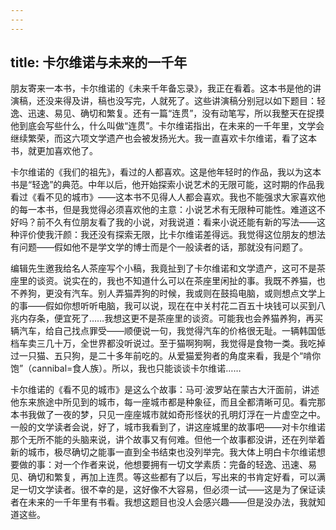 ```yaml
---
---
---
```

title: 卡尔维诺与未来的一千年
---

朋友寄来一本书，卡尔维诺的《未来千年备忘录》，我正在看着。这本书是他的讲演稿，还没来得及讲，稿也没写完，人就死了。这些讲演稿分别冠以如下题目：轻逸、迅速、易见、确切和繁复。还有一篇“连贯”，没有动笔写，所以我整天在捉摸他到底会写些什么，什么叫做“连贯”。卡尔维诺指出，在未来的一千年里，文学会继续繁荣，而这六项文学遗产也会被发扬光大。我一直喜欢卡尔维诺，看了这本书，就更加喜欢他了。

卡尔维诺的《我们的祖先》，看过的人都喜欢。这是他年轻时的作品，我以为这本书是“轻逸”的典范。中年以后，他开始探索小说艺术的无限可能，这时期的作品我看过《看不见的城市》——这本书不见得人人都会喜欢。我也不能强求大家喜欢他的每一本书，但是我觉得必须喜欢他的主意：小说艺术有无限种可能性。难道这不好吗？前不久有位朋友看了我的小说，对我说道：看来小说还能有新的写法——这种评价使我汗颜：我还没有探索无限，比卡尔维诺差得远。我觉得这位朋友的想法有问题——假如他不是学文学的博士而是个一般读者的话，那就没有问题了。

编辑先生邀我给名人茶座写个小稿，我竟扯到了卡尔维诺和文学遗产，这可不是茶座里的谈资。说实在的，我也不知道什么可以在茶座里闲扯的事。我既不养猫，也不养狗，更没有汽车。别人弄猫弄狗的时候，我或则在鼓捣电脑，或则想点文学上的事——假如你想听听电脑，我可以说，现在在中关村花二百五十块钱可以买到八兆内存条，便宜死了……我想这更不是茶座里的谈资。可能我也会养猫养狗，再买辆汽车，给自己找点罪受——顺便说一句，我觉得汽车的价格很无耻。一辆韩国低档车卖三几十万，全世界都没听说过。至于猫啊狗啊，我觉得是食物一类。我吃掉过一只猫、五只狗，是二十多年前吃的。从爱猫爱狗者的角度来看，我是个“啃你饱”（cannibal=食人族）。所以，我也只能谈谈卡尔维诺……

卡尔维诺的《看不见的城市》是这么个故事：马可·波罗站在蒙古大汗面前，讲述他东来旅途中所见到的城市，每一座城市都是种象征，而且全都清晰可见。看完那本书我做了一夜的梦，只见一座座城市就如奇形怪状的孔明灯浮在一片虚空之中。一般的文学读者会说，好了，城市我看到了，讲这座城里的故事吧——对卡尔维诺那个无所不能的头脑来说，讲个故事又有何难。但他一个故事都没讲，还在列举着新的城市，极尽确切之能事一直到全书结束也没列举完。我大体上明白卡尔维诺想要做的事：对一个作者来说，他想要拥有一切文学素质：完备的轻逸、迅速、易见、确切和繁复，再加上连贯。等这些都有了以后，写出来的书肯定好看，可以满足一切文学读者。很不幸的是，这好像不大容易，但必须一试——这是为了保证读者在未来的一千年里有书看。我想这题目也没人会感兴趣——但是没办法，我就知道这些。